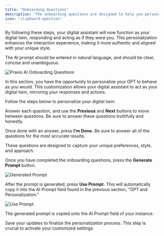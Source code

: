 ```yaml
---
title: "Onboarding Questions"
description: "The onboarding questions are designed to help you personalize your digital twin. These questions will guide the AI in understanding your preferences, communication style, and how you would respond in various situations. This personalization is key to creating a more authentic and effective digital assistant."
icon: "clipboard-question"
---
```


By following these steps, your digital assistant will now function as your digital twin, responding and acting as if they were you. This personalization enhances the interaction experience, making it more authentic and aligned with your unique style.

The AI prompt should be entered in natural language, and should be clear, concise and unambiguous.

![Praxis AI Onboarding Questions](/images/guides/onboarding/onboard-questions.webp)

In this section, you have the opportunity to personalize your GPT to behave as you would. This customization allows your digital assistant to act as your digital twin, mirroring your responses and actions.

Follow the steps below to personalize your digital twin:

Answer each question, and use the **Previous** and **Next** buttons to move between questions. Be sure to answer these questions truthfully and honestly.

Once done with an answer, press **I'm Done.** Be sure to answer all of the questions for the most accurate results.

These questions are designed to capture your unique preferences, style, and approach.

Once you have completed the onboarding questions, press the **Generate Prompt** button.

![Generated Prompt](/images/guides/onboarding/onboard-questions-gen-prompt.webp)

After the prompt is generated, press **Use Prompt.** This will automatically copy it into the AI Prompt field found in the previous section, "GPT and Personalization."

![Use Prompt](/images/guides/onboarding/onboard-questions-use-prompt.webp)

The generated prompt is copied onto the AI Prompt field of your instance.

Save your updates to finalize the personalization process. This step is crucial to activate your customized settings.